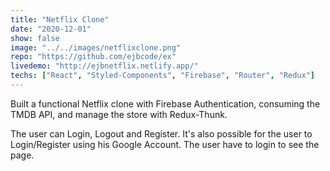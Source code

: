 ```yaml
---
title: "Netflix Clone"
date: "2020-12-01"
show: false
image: "../../images/netflixclone.png"
repo: "https://github.com/ejbcode/ex"
livedemo: "http://ejbnetflix.netlify.app/"
techs: ["React", "Styled-Components", "Firebase", "Router", "Redux"]
---
```


Built a functional Netflix clone with Firebase Authentication, consuming the TMDB API, and manage the store with Redux-Thunk.

The user can Login, Logout and Register. It's also possible for the user to Login/Register using his Google Account. The user have to login to see the page.
